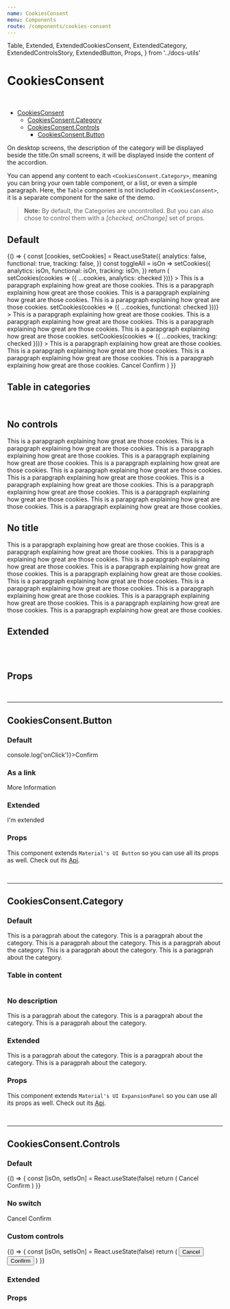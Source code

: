 ```yaml
---
name: CookiesConsent
menu: Components
route: /components/cookies-consent
---
```



  Table,
  Extended,
  ExtendedCookiesConsent,
  ExtendedCategory,
  ExtendedControlsStory,
  ExtendedButton,
  Props,
} from '../docs-utils'

# CookiesConsent

<br />

- [CookiesConsent](#)
  - [CookiesConsent.Category](#cookiesconsentcategory)
  - [CookiesConsent.Controls](#cookiesconsentcontrols)
    - [CookiesConsent.Button](#cookiesconsentbutton)

On desktop screens, the description of the category will be displayed beside the title.On small screens, it will be displayed inside the content of the accordion.

You can append any content to each `<CookiesConsent.Category>`, meaning you can bring
your own table component, or a list, or even a simple paragraph. Here, the `Table` component
is not included in `<CookiesConsent>`, it is a separate component for the sake of the demo.

> **Note:** By default, the Categories are uncontrolled. But you can also chose to control them with a *[checked, onChange]* set of props.

## Default

<Playground>
  {() => {
    const [cookies, setCookies] = React.useState({
      analytics: false,
      functional: true,
      tracking: false,
    })
    const toggleAll = isOn =>
      setCookies({
        analytics: isOn,
        functional: isOn,
        tracking: isOn,
      })
    return (
      <CookiesConsent title="Manage Cookies Preferences">
        <CookiesConsent.Category
          checked={cookies.analytics}
          description="Theses cookies help us to analyze what you are doing on our site"
          title="Analytics cookies"
          onChange={checked => setCookies(cookies => ({ ...cookies, analytics: checked }))}
        >
          <Typography>
            This is a parapgraph explaining how great are those cookies. This is a parapgraph
            explaining how great are those cookies. This is a parapgraph explaining how great are
            those cookies. This is a parapgraph explaining how great are those cookies.
          </Typography>
        </CookiesConsent.Category>
        <CookiesConsent.Category
          checked={cookies.functional}
          description="Theses cookies enable us to offer you a personalized experience on our site"
          title="Functional cookies"
          onChange={checked => setCookies(cookies => ({ ...cookies, functional: checked }))}
        >
          <Typography>
            This is a parapgraph explaining how great are those cookies. This is a parapgraph
            explaining how great are those cookies. This is a parapgraph explaining how great are
            those cookies. This is a parapgraph explaining how great are those cookies.
          </Typography>
        </CookiesConsent.Category>
        <CookiesConsent.Category
          checked={cookies.tracking}
          description="Theses cookies helps us to track you. You cannot escape!"
          title="Tracking cookies"
          onChange={checked => setCookies(cookies => ({ ...cookies, tracking: checked }))}
        >
          <Typography>
            This is a parapgraph explaining how great are those cookies. This is a parapgraph
            explaining how great are those cookies. This is a parapgraph explaining how great are
            those cookies. This is a parapgraph explaining how great are those cookies.
          </Typography>
        </CookiesConsent.Category>
        <CookiesConsent.Controls switchLabel="All cookies" onChange={toggleAll}>
          <CookiesConsent.Button>Cancel</CookiesConsent.Button>
          <CookiesConsent.Button>Confirm</CookiesConsent.Button>
        </CookiesConsent.Controls>
      </CookiesConsent>
    )
  }}
</Playground>

## Table in categories

<Playground>
  <CookiesConsent title="Manage Cookies Preferences">
    <CookiesConsent.Category
      description="Theses cookies help us to analyze what you are doing on our site"
      title="Analytics cookies"
    >
      <Table />
    </CookiesConsent.Category>
    <CookiesConsent.Category
      description="Theses cookies enable us to offer you a personalized experience on our site"
      title="Functional cookies"
    >
      <Table />
    </CookiesConsent.Category>
    <CookiesConsent.Category
      description="Theses cookies helps us to track you. You cannot escape!"
      title="Tracking cookies"
    >
      <Table />
    </CookiesConsent.Category>
  </CookiesConsent>
</Playground>

## No controls

<Playground>
  <CookiesConsent title="Manage Cookies Preferences">
    <CookiesConsent.Category
      description="Theses cookies help us to analyze what you are doing on our site"
      title="Analytics cookies"
    >
      <Typography>
        This is a parapgraph explaining how great are those cookies. This is a parapgraph
        explaining how great are those cookies. This is a parapgraph explaining how great are
        those cookies. This is a parapgraph explaining how great are those cookies.
      </Typography>
    </CookiesConsent.Category>
    <CookiesConsent.Category
      description="Theses cookies enable us to offer you a personalized experience on our site"
      title="Functional cookies"
    >
      <Typography>
        This is a parapgraph explaining how great are those cookies. This is a parapgraph
        explaining how great are those cookies. This is a parapgraph explaining how great are
        those cookies. This is a parapgraph explaining how great are those cookies.
      </Typography>
    </CookiesConsent.Category>
    <CookiesConsent.Category
      description="Theses cookies helps us to track you. You cannot escape!"
      title="Tracking cookies"
    >
      <Typography>
        This is a parapgraph explaining how great are those cookies. This is a parapgraph
        explaining how great are those cookies. This is a parapgraph explaining how great are
        those cookies. This is a parapgraph explaining how great are those cookies.
      </Typography>
    </CookiesConsent.Category>
  </CookiesConsent>
</Playground>

## No title

<Playground>
  <CookiesConsent>
    <CookiesConsent.Category
      description="Theses cookies help us to analyze what you are doing on our site"
      title="Analytics cookies"
    >
      <Typography>
        This is a parapgraph explaining how great are those cookies. This is a parapgraph
        explaining how great are those cookies. This is a parapgraph explaining how great are
        those cookies. This is a parapgraph explaining how great are those cookies.
      </Typography>
    </CookiesConsent.Category>
    <CookiesConsent.Category
      description="Theses cookies enable us to offer you a personalized experience on our site"
      title="Functional cookies"
    >
      <Typography>
        This is a parapgraph explaining how great are those cookies. This is a parapgraph
        explaining how great are those cookies. This is a parapgraph explaining how great are
        those cookies. This is a parapgraph explaining how great are those cookies.
      </Typography>
    </CookiesConsent.Category>
    <CookiesConsent.Category
      description="Theses cookies helps us to track you. You cannot escape!"
      title="Tracking cookies"
    >
      <Typography>
        This is a parapgraph explaining how great are those cookies. This is a parapgraph
        explaining how great are those cookies. This is a parapgraph explaining how great are
        those cookies. This is a parapgraph explaining how great are those cookies.
      </Typography>
    </CookiesConsent.Category>
  </CookiesConsent>
</Playground>

## Extended

<Extended name="CookiesConsent">
  <ExtendedCookiesConsent title="Manage Cookies Preferences">
    <ExtendedCategory
      description="Theses cookies help us to analyze what you are doing on our site"
      title="Analytics cookies"
    >
      <Table />
    </ExtendedCategory>
    <ExtendedCategory
      description="Theses cookies enable us to offer you a personalized experience on our site"
      title="Functional cookies"
    >
      <Table />
    </ExtendedCategory>
    <ExtendedCategory
      description="Theses cookies helps us to track you. You cannot escape!"
      title="Tracking cookies"
    >
      <Table />
    </ExtendedCategory>
  </ExtendedCookiesConsent>
</Extended>

## Props 

<Props of={CookiesConsent} />

<br />
<hr />

## CookiesConsent.Button

### Default

<Playground>
  <CookiesConsent.Button onClick={() => console.log('onClick')}>Confirm</CookiesConsent.Button>
</Playground>

### As a link

<Playground>
  <CookiesConsent.Button href="#">More Information</CookiesConsent.Button>
</Playground>

### Extended

<Extended name="CookiesConsent.Button">
  <ExtendedButton>I'm extended</ExtendedButton>
</Extended>

### Props

This component extends `Material's UI Button` so you can use all its props as well. Check out its [Api](https://material-ui.com/api/button/).

<Props of={CookiesConsent.Button} />

<br />
<hr />

## CookiesConsent.Category

### Default

<Playground>
   <CookiesConsent>
    <CookiesConsent.Category
      description="Theses cookies help us to analyze what you are doing on our site"
      title="Analytics cookies"
    >
      <Typography>
        This is a paragprah about the category. This is a paragprah about the category. This is a
        paragprah about the category.
      </Typography>
      <Typography>
        This is a paragprah about the category. This is a paragprah about the category. This is a
        paragprah about the category.
      </Typography>
    </CookiesConsent.Category>
  </CookiesConsent>
</Playground>

### Table in content

<Playground>
  <CookiesConsent>
    <CookiesConsent.Category
      description="Theses cookies help us to analyze what you are doing on our site"
      title="Analytics cookies"
    >
      <Table />
    </CookiesConsent.Category>
  </CookiesConsent>
</Playground>

### No description

<Playground>
  <CookiesConsent>
    <CookiesConsent.Category title="Analytics cookies">
      <Typography>
        This is a paragprah about the category. This is a paragprah about the category. This is a
        paragprah about the category.
      </Typography>
    </CookiesConsent.Category>
  </CookiesConsent>
</Playground>

### Extended

<Extended name="CookiesConsent.Category">
  <ExtendedCategory
    description="Theses cookies help us to analyze what you are doing on our site"
    title="Analytics cookies"
  >
    <Typography>
      This is a paragprah about the category. This is a paragprah about the category. This is a
      paragprah about the category.
    </Typography>
  </ExtendedCategory>
</Extended>

### Props

This component extends `Material's UI ExpansionPanel` so you can use all its props as well. Check out its [Api](https://material-ui.com/api/expansion-panel/).

<Props of={CookiesConsent.Category} />

<br />
<hr />

## CookiesConsent.Controls

### Default

<Playground>
  {() => {
    const [isOn, setIsOn] = React.useState(false)
    return (
      <CookiesConsent>
        <CookiesConsent.Controls checked={isOn} onChange={setIsOn} switchLabel="All cookies">
          <CookiesConsent.Button>Cancel</CookiesConsent.Button>
          <CookiesConsent.Button>Confirm</CookiesConsent.Button>
        </CookiesConsent.Controls>
      </CookiesConsent>
    )
  }}
</Playground>

### No switch

<Playground>
  <CookiesConsent>
    <CookiesConsent.Controls>
      <CookiesConsent.Button>Cancel</CookiesConsent.Button>
      <CookiesConsent.Button>Confirm</CookiesConsent.Button>
    </CookiesConsent.Controls>
  </CookiesConsent>
</Playground>

### Custom controls

<Playground>
  {() => {
    const [isOn, setIsOn] = React.useState(false)
    return (
      <CookiesConsent>
        <CookiesConsent.Controls checked={isOn} onChange={setIsOn} switchLabel="All cookies">
          <button>Cancel</button>
          <button>Confirm</button>
        </CookiesConsent.Controls>
      </CookiesConsent>
    )
  }}
</Playground>

### Extended

<Extended name="CookiesConsent.Controls">
  <ExtendedControlsStory />
</Extended>

### Props

<Props of={CookiesConsent.Controls} />